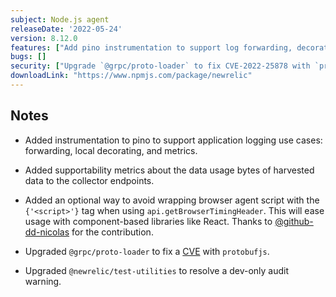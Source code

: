 ```yaml
---
subject: Node.js agent
releaseDate: '2022-05-24'
version: 8.12.0
features: ["Add pino instrumentation to support log forwarding, decoration, and metrics.","Add an optional way to avoid wrapping browser agent script with script tag when using `api.getBrowserTimingHeader`."]
bugs: []
security: ["Upgrade `@grpc/proto-loader` to fix CVE-2022-25878 with `protobufjs`."]
downloadLink: "https://www.npmjs.com/package/newrelic"
---
```


## Notes

- Added instrumentation to pino to support application logging use cases: forwarding, local decorating, and metrics.

- Added supportability metrics about the data usage bytes of harvested data to the collector endpoints.

- Added an optional way to avoid wrapping browser agent script with the `{'<script>'}` tag when using `api.getBrowserTimingHeader`. This will ease usage with component-based libraries like React. Thanks to [@github-dd-nicolas](https://github.com/github-dd-nicolas) for the contribution.

- Upgraded `@grpc/proto-loader` to fix a [CVE](https://security.snyk.io/vuln/SNYK-JS-PROTOBUFJS-2441248) with `protobufjs`.

- Upgraded `@newrelic/test-utilities` to resolve a dev-only audit warning.

